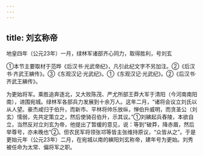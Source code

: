 ```yaml
---
---
---
```

title: 刘玄称帝
---



地皇四年（公元23年）一月，绿林军诸部齐心同力，取得胜利，号刘玄

①本节主要取材于范晔《后汉书·光武帝纪》，凡引此纪文字不另加注。②《后汉书·齐武王縯传》。③《东观汉记·光武纪》。①《东观汉记·光武纪》。②《后汉书·齐武王縯传》。

为更始将军。乘胜追奔逐北，又大败陈茂、严尤所部王莽大军于清阳（今河南南阳南），进围宛城。绿林军各部兵力发展到十余万人。这年二月，“诸将会议立刘氏以从人望。豪杰咸归于伯升，而新市、平林将帅乐放纵，惮伯升威明，而贪圣公（刘玄）懦弱，先共定策立之，然后使骑召伯升，示其议。”①刘縯起兵舂陵，本欲自立，当然反对立刘玄为帝，他提出了暂缓的意见，说：等到“破莽，降赤眉，然后举尊号，亦未晚也”②。但农民军将领张邛等皆主张维持原议，“众皆从之”。于是更始元年（公元23年）二月，在宛城以南的縯阳刘玄称帝，建年号为更始。刘秀被任命为太常、偏将军之职。